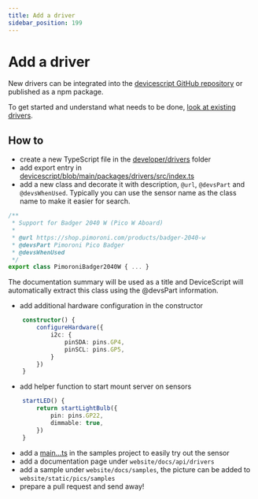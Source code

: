 ```yaml
---
title: Add a driver
sidebar_position: 199
---
```


# Add a driver

New drivers can be integrated into the [devicescript GitHub repository](https://github.com/microsoft/devicescript/tree/main/packages/drivers/src) or published as a npm package.

To get started and understand what needs to be done, [look at existing drivers](https://github.com/microsoft/devicescript/tree/main/packages/drivers/src).

## How to

-   create a new TypeScript file in the [developer/drivers](https://github.com/microsoft/devicescript/tree/main/packages/drivers/src) folder
-   add export entry in [devicescript/blob/main/packages/drivers/src/index.ts](https://github.com/microsoft/devicescript/blob/main/packages/drivers/src/index.ts)
-   add a new class and decorate it with description, `@url`, `@devsPart` and `@devsWhenUsed`. Typically you can use the sensor name as the class name to make it easier for search.

```ts skip
/**
 * Support for Badger 2040 W (Pico W Aboard)
 *
 * @url https://shop.pimoroni.com/products/badger-2040-w
 * @devsPart Pimoroni Pico Badger
 * @devsWhenUsed
 */
export class PimoroniBadger2040W { ... }
```

The documentation summary will be used as a title and DeviceScript will automatically extract this class using the @devsPart information.

-   add additional hardware configuration in the constructor

```ts skip
    constructor() {
        configureHardware({
            i2c: {
                pinSDA: pins.GP4,
                pinSCL: pins.GP5,
            }
        })
    }
```

-   add helper function to start mount server on sensors

```ts skip
    startLED() {
        return startLightBulb({
            pin: pins.GP22,
            dimmable: true,
        })
    }
```

-   add a [main...ts](https://github.com/microsoft/devicescript/tree/main/packages/sampleprj/src) in the samples project to easily try out the sensor
-   add a documentation page under `website/docs/api/drivers`
-   add a sample under `website/docs/samples`, the picture can be added to `website/static/pics/samples`
-   prepare a pull request and send away!
